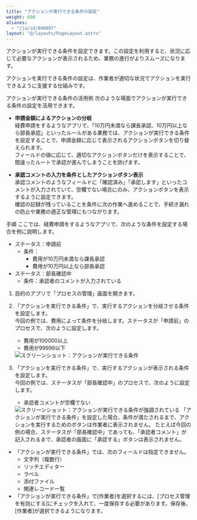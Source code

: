 ```yaml
---
title: "アクションが実行できる条件の設定"
weight: 600
aliases:
  - "/ja/id/040897"
layout: "@/layouts/PageLayout.astro"
---
```




アクションが実行できる条件を設定できます。この設定を利用すると、状況に応じて必要なアクションが表示されるため、業務の進行がよりスムーズになります。

アクションを実行できる条件の設定は、作業者が適切な状況でアクションを実行できるように支援する仕組みです。

<Heading id="process_set_action_conditions_10">アクションが実行できる条件の活用例</Heading>
次のような場面でアクションが実行できる条件の設定を活用できます。

* **申請金額によるアクションの分岐**  
  経費申請をするようなアプリで、「10万円未満なら課長承認、10万円以上なら部長承認」といったルールがある業務では、アクションが実行できる条件を設定することで、申請金額に応じて表示されるアクションボタンを切り替えられます。  
  フィールドの値に応じて、適切なアクションボタンだけを表示することで、間違ったルートで承認が進んでしまうことを防げます。

* **承認コメントの入力を条件としたアクションボタン表示**  
 承認コメントのようなフィールドに「確認済み」「承認します」といったコメントが入力されていて、空欄でない場合にのみ、アクションボタンを表示するように設定できます。  
 確認の記録が残っていることを条件に次の作業へ進めることで、手続き漏れの防止や業務の適正な管理にもつながります。

<Heading id="process_set_action_conditions_20">手順</Heading>
ここでは、経費申請をするようなアプリで、次のような条件を設定する場合を例に説明します。　　

* ステータス：申請前
  * 条件：
    * 費用が10万円未満なら課長承認
    * 費用が10万円以上なら部長承認
* ステータス：部長確認中
  * 条件：承認者のコメントが入力されている

1. 目的のアプリで「プロセスの管理」画面を開きます。

1. 「アクションを実行できる条件」で、実行するアクションを分岐させる条件を設定します。  
   今回の例では、費用によって条件を分岐します。ステータスが「申請前」のプロセスで、次のように設定します。
   * 費用が100000以上
   * 費用が99999以下

   <Img src="/k/kintone/img-ja/set_action_conditions_01.png" alt="スクリーンショット：アクションが実行できる条件" />

1. 「アクションを実行できる条件」で、実行するアクションが表示される条件を設定します。  
   今回の例では、ステータスが「部長確認中」のプロセスで、次のように設定します。
   * 承認者コメントが空欄でない

   <Img src="/k/kintone/img-ja/set_action_conditions_02.png" alt="スクリーンショット：アクションが実行できる条件が強調されている" />
   「アクションが実行できる条件」を設定した場合、条件が満たされるまで、アクションを実行するためのボタンは作業者に表示されません。  
   たとえば今回の例の場合、ステータスが「部長確認中」であっても、「承認者コメント」が記入されるまで、承認者の画面に「承認する」ボタンは表示されません。

<Note>

* 「アクションが実行できる条件」では、次のフィールドは指定できません。
  * 文字列（複数行）
  * リッチエディター
  * ラベル
  * 添付ファイル
  * 関連レコード一覧
* 「アクションが実行できる条件」で[作業者]を選択するには、[プロセス管理を有効にする]にチェックを入れて、一度保存する必要があります。保存後、[作業者]が選択できるようになります。

</Note>
